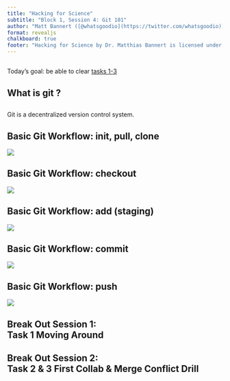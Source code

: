 ```yaml
---
title: "Hacking for Science"
subtitle: "Block 1, Session 4: Git 101"
author: "Matt Bannert ([@whatsgoodio](https://twitter.com/whatsgoodio))"
format: revealjs
chalkboard: true
footer: "Hacking for Science by Dr. Matthias Bannert is licensed under [CC BY-NC-SA 4.0](https://creativecommons.org/licenses/by-nc-sa/4.0/?ref=chooser-v1)"
---
```



## {.center}

Today's goal: be able to clear [tasks 1-3](https://github.com/h4sci/h4sci-tasks/issues)


## What is git ? {.center}


## {.center}

Git is a decentralized version control system.



## Basic Git Workflow: init, pull, clone  {.center}


![](img/decentralized_1.png)





## Basic Git Workflow: checkout {.center}

![](img/decentralized_2.png)



## Basic Git Workflow: add (staging) {.center}

![](img/decentralized_3.png)




## Basic Git Workflow: commit {.center}

![](img/decentralized_4.png)



## Basic Git Workflow: push {.center}

![](img/decentralized.png)


## Break Out Session 1:<br> Task 1 Moving Around {.center}


## Break Out Session 2:<br> Task 2 & 3 First Collab & Merge Conflict Drill {.center}





